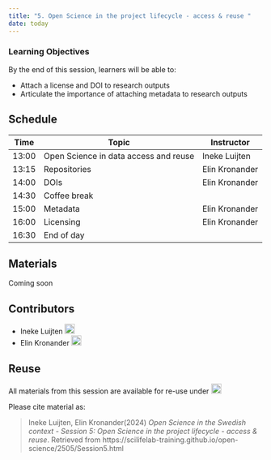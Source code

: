 ```yaml
---
title: "5. Open Science in the project lifecycle - access & reuse "
date: today
---
```


::: {.callout-tip}
### Learning Objectives

By the end of this session, learners will be able to:

- Attach a license and DOI to research outputs  
- Articulate the importance of attaching metadata to research outputs   


:::

## Schedule  

| Time | Topic | Instructor |
|------|------|------|
| 13:00| Open Science in data access and reuse | Ineke Luijten |
| 13:15 | Repositories | Elin Kronander |
| 14:00 | DOIs  | Elin Kronander   |
| 14:30 | Coffee break  |  |
| 15:00 | Metadata | Elin Kronander |  
| 16:00 | Licensing | Elin Kronander |  
| 16:30 | End of day |  |  


## Materials  
  
Coming soon
  
<!-- 
**Lecture videos**

<iframe src="https://drive.google.com/file/d/10efsWi_hmApwZ9j79fmFt4JRxEogQ4y3/preview" width="640" height="480" allow="autoplay"></iframe>

[The full transcript can be downloaded here](https://drive.google.com/file/d/1gBhJ3rPYa0pFCa67XO4rGs7DfmDzTF1T/view).


**Lecture slides**  

<iframe style="border: none;" title="Iframe Example" src="https://docs.google.com/presentation/d/e/2PACX-1vSBZ-tu_mbITrPtmyg06sAx47DQFWJPlYcGpjJW0s4_WiChEXKCSrOmI_PMCGH_OwVsDZ1JN7lM2ntp/embed?start=false&loop=false&delayms=3000" width="500" height="300" data-mce-fragment="1"></iframe>


<a class="inline_disabled" href="https://docs.google.com/presentation/d/1yjazFiQZFZclHkeI_8rW-JON35IiXqyk/export/pdf" target="_blank" rel="noopener">Introduction: Download PDF</a>


**Practical assignments**  

Coming soon  
  
 
<br>
-->

## Contributors

- Ineke Luijten <a href="https://orcid.org/0000-0001-5768-275X" rel="orcid"><img src="img/ORCID_Logomark.png" alt="" width="20" height="20"/></a>
- Elin Kronander <a href="https://orcid.org/0000-0003-0280-6318" rel="orcid"><img src="img/ORCID_Logomark.png" alt="" width="20" height="20"/></a>


## Reuse  

All materials from this session are available for re-use under <a href="https://creativecommons.org/licenses/by/4.0/" rel="orcid"><img src="img/CCBY4.0.png" alt="" height="20"/></a>


Please cite material as:   
   
> Ineke Luijten, Elin Kronander(2024) *Open Science in the Swedish context - Session 5: Open Science in the project lifecycle - access & reuse*. Retrieved from https://scilifelab-training.github.io/open-science/2505/Session5.html   

